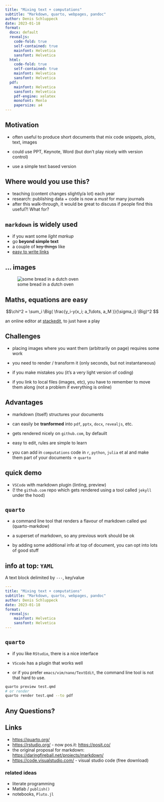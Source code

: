 ```yaml
---
title: "Mixing text + computations"
subtitle: "Markdown, quarto, webpages, pandoc"
author: Denis Schluppeck
date: 2023-01-18
format:
  docx: default
  revealjs: 
    code-fold: true
    self-contained: true
    mainfont: Helvetica
    sansfont: Helvetica
  html:
    code-fold: true
    self-contained: true
    mainfont: Helvetica
    sansfont: Helvetica
  pdf:
    mainfont: Helvetica
    sansfont: Helvetica
    pdf-engine: xelatex
    monofont: Menlo
    papersize: a4
---
```


## Motivation

::: {.incremental}
- often useful to produce short documents that mix code snippets, plots, text, images

- could use PPT, Keynote, Word (but don't play nicely with version control)

- use a simple text based version
:::

## Where would you use this?

::: {.incremental}
- teaching (content changes slightly/a lot) each year
- research: publishing data + code is now a *must* for many journals
- after this walk-through, it would be great to discuss if people find this useful?! What for?
:::

## `markdown` is widely used 

- if you want some *light markup* 
- go **beyond simple text** 
- a couple of ~~key things~~ like 
- [easy to write links](https://www.google.com)

## ... images

![some bread in a dutch oven](./51740729910_f48d2536b1_z.png)

## Maths, equations are easy

$$\chi^2 = \sum_i \Big( \frac{y_i-y(x_i; a_1\dots, a_M )}{\sigma_i} \Big)^2 $$


::: footer
an online editor at [stackedit](https://stackedit.io/), to just have a play
:::

## Challenges

- placing images where you want them (arbitrarily on page) requires some work

- you need to render / transform it (only seconds, but not instantaneous)

- if you make mistakes you  (it's a very light version of coding)

- if you link to local files (images, etc), you have to remember to move them along (not a problem if everything is online)


## Advantages

- markdown (itself) structures your documents

- can easily be **tranformed** into `pdf`, `pptx`, `docx`, `revealjs`, etc.

- gets rendered nicely on `github.com`, by defauilt

- easy to edit, rules are simple to learn

::: {.fragment}
- you can add in `computations` code in `r`, `python`, `julia` et al and make them part of your documents $\rightarrow$ `quarto`
:::

## quick demo

- `VSCode` with markdown plugin (linting, preview)
- (! the `github.com` repo which gets rendered using a tool called `jekyll` under the hood)


## `quarto`

- a command line tool that renders a flavour of markdown called `qmd` (quarto-markdow)

- a superset of markdown, so any previous work should be ok

- by adding some additional info at top of document, you can opt into lots of good stuff

## info at top: `YAML`

A text block delimited by `---`, key/value

```yaml
---
title: "Mixing text + computations"
subtitle: "Markdown, quarto, webpages, pandoc"
author: Denis Schluppeck
date: 2023-01-18
format:
  revealjs: 
    mainfont: Helvetica
    sansfont: Helvetica
---
```

## `quarto`


- if you like `RStudio`, there is a nice interface

- `VScode` has a plugin that works well

- or if you prefer `emacs/vim/nano/TextEdit`, the command line tool is not that hard to use.

```bash
quarto preview test.qmd 
# or render
quarto render test.qmd --to pdf
```

## Any Questions?



## Links {.smaller}

- <https://quarto.org/>
- <https://rstudio.org/> - now pos.it: <https://posit.co/>
- the original proposal for markdown: <https://daringfireball.net/projects/markdown/>
- <https://code.visualstudio.com/> - visual studio code (free download)

### related ideas

- literate programming
- Matlab / `publish()` 
- notebooks, `Pluto.jl`
